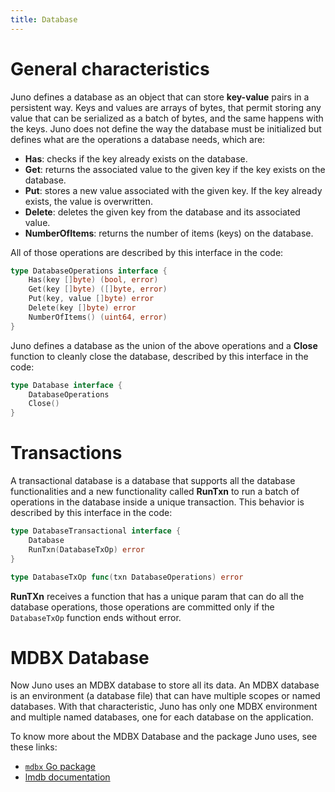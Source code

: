 ```yaml
---
title: Database
---
```


# General characteristics

Juno defines a database as an object that can store **key-value** pairs in a persistent way. Keys and values are
arrays of bytes, that permit storing any value that can be serialized as a batch of bytes, and the same happens with the
keys. Juno does not define the way the database must be initialized but defines what are the operations a database
needs, which are:

- **Has**: checks if the key already exists on the database.
- **Get**: returns the associated value to the given key if the key exists on the database.
- **Put**: stores a new value associated with the given key. If the key already exists, the value is overwritten.
- **Delete**: deletes the given key from the database and its associated value.
- **NumberOfItems**: returns the number of items (keys) on the database.

All of those operations are described by this interface in the code:

```go
type DatabaseOperations interface {
	Has(key []byte) (bool, error)
	Get(key []byte) ([]byte, error)
	Put(key, value []byte) error
	Delete(key []byte) error
	NumberOfItems() (uint64, error)
}
```

Juno defines a database as the union of the above operations and a **Close** function to cleanly close the database,
described by this interface in the code:

```go
type Database interface {
	DatabaseOperations
	Close()
}
```

# Transactions

A transactional database is a database that supports all the database functionalities and a new functionality called
**RunTxn** to run a batch of operations in the database inside a unique transaction. This behavior is described by
this interface in the code:

```go
type DatabaseTransactional interface {
	Database
	RunTxn(DatabaseTxOp) error
}

type DatabaseTxOp func(txn DatabaseOperations) error
```

**RunTXn** receives a function that has a unique param that can do all the database operations, those operations are
committed only if the `DatabaseTxOp` function ends without error.

# MDBX Database

Now Juno uses an MDBX database to store all its data. An MDBX database is an environment (a database file) that can
have multiple scopes or named databases. With that characteristic, Juno has only one MDBX environment and multiple
named databases, one for each database on the application.

To know more about the MDBX Database and the package Juno uses, see these links:

- [`mdbx` Go package](https://pkg.go.dev/github.com/torquem-ch/mdbx-go/mdbx)
- [lmdb documentation](http://www.lmdb.tech/doc/)
